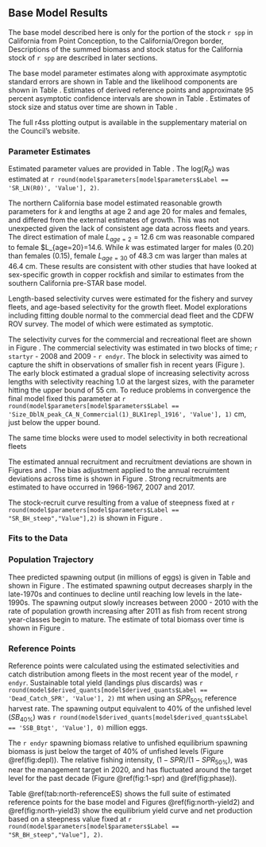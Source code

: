 ## Base Model Results

The base model described here is only for the portion of the stock `r spp` in California from Point Conception, \PtC to the California/Oregon border, \CAOR  Descriptions of the summed biomass and stock status for the California stock of `r spp` are described in later sections.  

The base model parameter estimates along with approximate asymptotic standard errors are shown in Table \ref{tab:north-params} and the likelihood components are shown in Table \ref{tab:likes}. Estimates of derived reference points and approximate 95 percent asymptotic confidence intervals are shown in Table \ref{tab:referenceES}. Estimates of stock size and status over time are shown in Table \ref{tab:timeseries}. 

The full r4ss plotting output is available in the supplementary material on the Council's website.

### Parameter Estimates

Estimated parameter values are provided in Table \ref{tab:params}. The log($R_0$) was estimated at `r round(model$parameters[model$parameters$Label == 'SR_LN(R0)', 'Value'], 2)`. 


The northern California base model estimated reasonable growth parameters for $k$ and lengths at age 2 and age 20 for males and females, and differed from the external estimates of growth. This was not unexpected given the lack of consistent age data across fleets and years. The direct estimation of male  $L_{age=2}=12.6$ cm was reasonable compared to female  $L_{age=20}=14.6.  While $k$ was estimated  larger for males (0.20) than females (0.15), female $L_{age=30}$  of 48.3 cm was larger than males at 46.4 cm.  These results are consistent with other studies that have looked at sex-specific growth in copper rockfish and similar to estimates from the southern California pre-STAR base model.


Length-based selectivity curves were estimated for the fishery and survey fleets, and age-based selectivity for the growth fleet. Model explorations including fitting double normal to the commercial dead fleet and the CDFW ROV survey. The model  of which were estimated as symptotic.  

The selectivity curves for the commercial and recreational fleet are shown in Figure \ref{fig:selex}. The commercial selectivity was estimated in two blocks of time; `r startyr` - 2008 and 2009 - `r endyr`. The block in selectivity was aimed to capture the shift in observations of smaller fish in recent years (Figure \ref{fig:com-len-data}). The early block estimated a gradual slope of increasing selectivity across lengths with selectivity reaching 1.0 at the largest sizes, with the parameter hitting the upper bound of 55 cm.  To reduce problems in convergence the final model fixed this parameter at `r round(model$parameters[model$parameters$Label == 'Size_DblN_peak_CA_N_Commercial(1)_BLK1repl_1916', 'Value'], 1)` cm, just below the upper bound. 


The same time blocks were used to model selectivity in both recreational fleets 

   

The estimated annual recruitment and recruitment deviations are shown in  Figures \ref{fig:recruits} and \ref{fig:rec-devs}. The bias adjustment applied to the annual recruimtent deviations across time is shown in Figure \ref{fig:bias-adj}. Strong recruitments are estimated to have occurred in 1966-1967, 2007 and 2017. 


The stock-recruit curve resulting from a value of steepness fixed at `r round(model$parameters[model$parameters$Label == "SR_BH_steep","Value"],2)` is shown in Figure \ref{fig:bh-curve}. 



### Fits to the Data





### Population Trajectory

Thee predicted spawning output (in millions of eggs) is given in Table \ref{tab:timeseries} and shown in Figure \ref{fig:north-ssb}. The estimated spawning output decreases sharply in the late-1970s and continues to decline until reaching low levels in the late-1990s. The spawning output slowly increases between 2000 - 2010 with the rate of population growth increasing after 2011 as fish from recent strong year-classes begin to mature. The estimate of total biomass over time is shown in Figure \ref{fig:tot-bio}.

### Reference Points

Reference points were calculated using the estimated selectivities and catch distribution among fleets in the most recent year of the model, `r endyr`. Sustainable total yield (landings plus discards) was `r round(model$derived_quants[model$derived_quants$Label == 'Dead_Catch_SPR', 'Value'], 2)` mt when using an $SPR_{50\%}$ 
reference harvest rate. The spawning output equivalent to 40% of the unfished level ($SB_{40\%}$) was `r round(model$derived_quants[model$derived_quants$Label == 'SSB_Btgt', 'Value'], 0)` 
million eggs. 

The `r endyr` spawning biomass relative to unfished equilibrium spawning biomass is just below the target of 40% of unfished levels (Figure \@ref(fig:depl)). The relative fishing intensity, $(1-SPR)/(1-SPR_{50\%})$, was near the management target in 2020, and has fluctuated around the target level for the past decade (Figure \@ref(fig:1-spr) and \@ref(fig:phase)). 

Table \@ref(tab:north-referenceES) shows the full suite of estimated reference points for the base model and Figures \@ref(fig:north-yield2) and \@ref(fig:north-yield3) show the equilibrium yield curve and net production based on a steepness value fixed at `r round(model$parameters[model$parameters$Label == "SR_BH_steep","Value"], 2)`.

